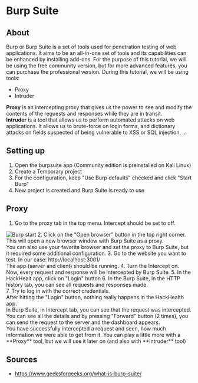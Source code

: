 
# Burp Suite

## About
Burp or Burp Suite is a set of tools used for penetration testing of web applications. It aims to be an all-in-one set of tools and its capabilities can be enhanced by installing add-ons.
For the purpose of this tutorial, we will be using the free community version, but for more advanced features, you can purchase the professional version.
During this tutorial, we will be using tools:
* Proxy
* Intruder

**Proxy** is an intercepting proxy that gives us the power to see and modify the contents of the requests
and responses while they are in transit. <br />
**Intruder** is a tool that allows us to perform automated attacks on web applications. It allows us to
brute-force on login forms, and dictionary attacks on fields suspected of being vulnerable to XSS or SQL injection, ...

## Setting up
1. Open the burpsuite app (Community edition is preinstalled on Kali Linux)
2. Create a Temporary project
3. For the configuration, keep "Use Burp defaults" checked and click "Start Burp"
4. New project is created and Burp Suite is ready to use

## Proxy
1. Go to the proxy tab in the top menu. Intercept should be set to off.
<Image src="/burpSuite/burp_start.png" alt="Burp start" width={1000} height={400}/>
2. Click on the "Open browser" button in the top right corner. <br/>
    This will open a new browser window with Burp Suite as a proxy. <br/>
    You can also use your favorite browser and set the proxy to Burp Suite, but it required some additional configuration.
3. Go to the website you want to test. In our case: http://localhost:3001/ <br/>
    The app (server and client) should be running.
4. Turn the Intercept on. <br/>
    Now, every request and response will be intercepted by Burp Suite.
5. In the HackHealt app, click on "Login" button
6. In the Burp Suite, in the HTTP history tab, you can see all requests and responses made. <br/>
7. Try to log in with the correct credentials. <br/>
    After hitting the "Login" button, nothing really happens in the HackHealth app. <br/>
    In Burp Suite, in Intercept tab, you can see that the request was intercepted. <br/>
    You can see all the details and by pressing "Forward" button (2 times), you can send the request to the server and the dashboard appears.
<br/>

<Callout emoji="💡">
    You have successfully intercepted a request and seen, how much information we were able to get from it. You can play a little more with a **Proxy** tool, but we will use it later on (and also with **Intruder** tool)
</Callout>

## Sources
* https://www.geeksforgeeks.org/what-is-burp-suite/